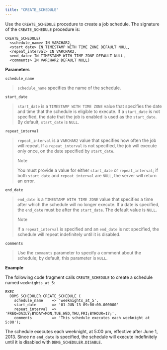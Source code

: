 ```yaml
---
title: "CREATE_SCHEDULE"
---
```




Use the `CREATE_SCHEDULE` procedure to create a job schedule. The signature of the `CREATE_SCHEDULE` procedure is:

    CREATE_SCHEDULE(
      <schedule_name> IN VARCHAR2,
      <start_date> IN TIMESTAMP WITH TIME ZONE DEFAULT NULL,
      <repeat_interval> IN VARCHAR2,
      <end_date> IN TIMESTAMP WITH TIME ZONE DEFAULT NULL,
      <comments> IN VARCHAR2 DEFAULT NULL)

**Parameters**

`schedule_name`

> `schedule_name` specifies the name of the schedule.

`start_date`

> `start_date` is a `TIMESTAMP WITH TIME ZONE` value that specifies the date and time that the schedule is eligible to execute. If a `start_date` is not specified, the date that the job is enabled is used as the `start_date`. By default, `start_date` is `NULL`.

`repeat_interval`

> `repeat_interval` is a `VARCHAR2` value that specifies how often the job will repeat. If a `repeat_interval` is not specified, the job will execute only once, on the date specified by `start_date`.
>
> <div class="note">
>
> <div class="title">
>
> Note
>
> </div>
>
> You must provide a value for either `start_date` or `repeat_interval`; if both `start_date` and `repeat_interval` are `NULL`, the server will return an error.
>
> </div>

`end_date`

> `end_date` is a `TIMESTAMP WITH TIME ZONE` value that specifies a time after which the schedule will no longer execute. If a date is specified, the `end_date` must be after the `start_date`. The default value is `NULL`.
>
> <div class="note">
>
> <div class="title">
>
> Note
>
> </div>
>
> If a `repeat_interval` is specified and an `end_date` is not specified, the schedule will repeat indefinitely until it is disabled.
>
> </div>

`comments`

> Use the `comments` parameter to specify a comment about the schedule; by default, this parameter is `NULL`.

**Example**

The following code fragment calls `CREATE_SCHEDULE` to create a schedule named `weeknights_at_5`:

    EXEC
      DBMS_SCHEDULER.CREATE_SCHEDULE (
        schedule_name    => 'weeknights_at_5',
        start_date       => '01-JUN-13 09:00:00.000000'
        repeat_interval  => 'FREQ=DAILY;BYDAY=MON,TUE,WED,THU,FRI;BYHOUR=17;',
        comments         => 'This schedule executes each weeknight at 5:00');

The schedule executes each weeknight, at 5:00 pm, effective after June 1, 2013. Since no `end_date` is specified, the schedule will execute indefinitely until it is disabled with `DBMS_SCHEDULER.DISABLE`.
